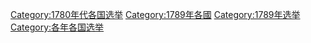 [[Category:1780年代各国选举|Category:1780年代各国选举]]
[[Category:1789年各國|Category:1789年各國]]
[[Category:1789年选举|Category:1789年选举]]
[[Category:各年各国选举|Category:各年各国选举]]